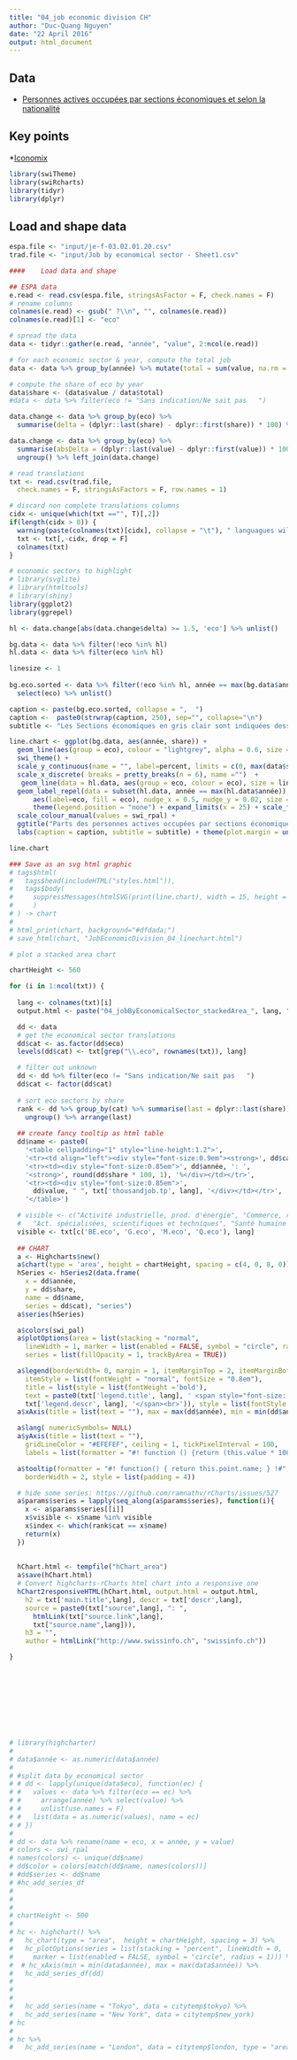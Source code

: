 ```yaml
---
title: "04_job economic division CH"
author: "Duc-Quang Nguyen"
date: "22 April 2016"
output: html_document
---
```


## Data

* [Personnes actives occupées par sections économiques et selon la nationalité](http://www.bfs.admin.ch/bfs/portal/fr/index/themen/03/02/blank/data/03.Document.100751.xls) 

## Key points

*[Iconomix](https://www.iconomix.ch/fileadmin/user_upload/docs/mat/fr/a026/15/a026_1507_tendances_conjoncturelles_transparents.pdf)


```r
library(swiTheme)
library(swiRcharts)
library(tidyr)
library(dplyr)
```


## Load and shape data

```r
espa.file <- "input/je-f-03.02.01.20.csv"
trad.file <- "input/Job by economical sector - Sheet1.csv"

####	Load data and shape

## ESPA data
e.read <- read.csv(espa.file, stringsAsFactor = F, check.names = F)
# rename columns
colnames(e.read) <- gsub(" ?\\n", "", colnames(e.read))
colnames(e.read)[1] <- "eco"

# spread the data
data <- tidyr::gather(e.read, "année", "value", 2:ncol(e.read))

# for each economic sector & year, compute the total job
data <- data %>% group_by(année) %>% mutate(total = sum(value, na.rm = T)) %>% ungroup()

# compute the share of eco by year
data$share <- (data$value / data$total) 
#data <- data %>% filter(eco != "Sans indication/Ne sait pas   ")

data.change <- data %>% group_by(eco) %>% 
  summarise(delta = (dplyr::last(share) - dplyr::first(share)) * 100) %>% ungroup()

data.change <- data %>% group_by(eco) %>% 
  summarise(absDelta = (dplyr::last(value) - dplyr::first(value)) * 100) %>% 
  ungroup() %>% left_join(data.change)

# read translations
txt <- read.csv(trad.file,
  check.names = F, stringsAsFactors = F, row.names = 1)

# discard non complete translations columns
cidx <- unique(which(txt =="", T)[,2])
if(length(cidx > 0)) {
  warning(paste(colnames(txt)[cidx], collapse = "\t"), " languagues will be discarded!", "\n")
  txt <- txt[,-cidx, drop = F]
  colnames(txt)
}

```

```r
# economic sectors to highlight
# library(svglite)
# library(htmltools)
# library(shiny)
library(ggplot2)
library(ggrepel)

hl <- data.change[abs(data.change$delta) >= 1.5, 'eco'] %>% unlist()

bg.data <- data %>% filter(!eco %in% hl)
hl.data <- data %>% filter(eco %in% hl)

linesize <- 1
 
bg.eco.sorted <- data %>% filter(!eco %in% hl, année == max(bg.data$année)) %>% arrange(desc(share)) %>% 
  select(eco) %>% unlist()

caption <- paste(bg.eco.sorted, collapse = ",  ")
caption <-  paste0(strwrap(caption, 250), sep="", collapse="\n")
subtitle <- "Les Sections économiques en gris clair sont indiquées dessous (par ordre décroissant d'importance en 2015)"

line.chart <- ggplot(bg.data, aes(année, share)) + 
  geom_line(aes(group = eco), colour = "lightgrey", alpha = 0.6, size = linesize) + 
  swi_theme() + 
  scale_y_continuous(name = "", label=percent, limits = c(0, max(data$share))) +
  scale_x_discrete( breaks = pretty_breaks(n = 6), name ="")  +
   geom_line(data = hl.data, aes(group = eco, colour = eco), size = linesize) +
  geom_label_repel(data = subset(hl.data, année == max(hl.data$année)), 
      aes(label=eco, fill = eco), nudge_x = 0.5, nudge_y = 0.02, size = 2) +
      theme(legend.position = "none") + expand_limits(x = 25) + scale_fill_manual(values = swi_rpal) +
  scale_colour_manual(values = swi_rpal) + 
  ggtitle("Parts des personnes actives occupées par sections économiques") + 
  labs(caption = caption, subtitle = subtitle) + theme(plot.margin = unit(c(2, 2, 1, 0), "lines"))

line.chart

### Save as an svg html graphic
# tags$html(
#   tags$head(includeHTML("styles.html")),
#   tags$body(
#     suppressMessages(htmlSVG(print(line.chart), width = 15, height = 12))
#     )
# ) -> chart
# 
# html_print(chart, background="#dfdada;")
# save_html(chart, "JobEconomicDivision_04_linechart.html")
```




```r
# plot a stacked area chart

chartHeight <- 560

for (i in 1:ncol(txt)) {
  
  lang <- colnames(txt)[i]
  output.html <- paste("04_jobByEconomicalSector_stackedArea_", lang, ".html", sep ="")

  dd <- data
  # get the economical sector translations
  dd$cat <- as.factor(dd$eco)
  levels(dd$cat) <- txt[grep("\\.eco", rownames(txt)), lang]

  # filter out unknown 
  dd <- dd %>% filter(eco != "Sans indication/Ne sait pas   ")
  dd$cat <- factor(dd$cat)
  
  # sort eco sectors by share
  rank <- dd %>% group_by(cat) %>% summarise(last = dplyr::last(share)) %>% 
    ungroup() %>% arrange(last)
  
  ## create fancy tooltip as html table
  dd$name <- paste0(
    '<table cellpadding="1" style="line-height:1.2">',
    '<tr><td align="left"><div style="font-size:0.9em"><strong>', dd$cat,'</strong></td></tr>',
    '<tr><td><div style="font-size:0.85em">', dd$année, ': ',
    '<strong>', round(dd$share * 100, 1), '%</div></td></tr>',
    '<tr><td><div style="font-size:0.85em">',
      dd$value, " ", txt['thousandjob.tp', lang], '</div></td></tr>',
    '</table>')

  # visible <- c("Activité industrielle, prod. d'énergie", "Commerce, réparation", 
  #   "Act. spécialisées, scientifiques et techniques", "Santé humaine et action sociale")
  visible <- txt[c('BE.eco', 'G.eco', 'M.eco', 'Q.eco'), lang]
  
  ## CHART
  a <- Highcharts$new()
  a$chart(type = 'area', height = chartHeight, spacing = c(4, 0, 8, 0))
  hSeries <- hSeries2(data.frame(
    x = dd$année,
    y = dd$share,
    name = dd$name,
    series = dd$cat), "series")
  a$series(hSeries)

  a$colors(swi_pal)
  a$plotOptions(area = list(stacking = "normal",
    lineWidth = 1, marker = list(enabled = FALSE, symbol = "circle", radius = 1)),
    series = list(fillOpacity = 1, trackByArea = TRUE))

  a$legend(borderWidth= 0, margin = 1, itemMarginTop = 2, itemMarginBottom = 3, itemDistance = 5, itemHoverStyle = list(color = '#996666'),
    itemStyle = list(fontWeight = "normal", fontSize = "0.8em"),
    title = list(style = list(fontWeight ='bold'),
    text = paste0(txt['legend.title', lang], ' <span style="font-size: 9px; color: #666; font-weight: normal">',
    txt['legend.descr', lang], '</span><br>')), style = list(fontStyle = 'italic'))
  a$xAxis(title = list(text = ""), max = max(dd$année), min = min(dd$année))

  a$lang( numericSymbols= NULL)
  a$yAxis(title = list(text = ""),
    gridLineColor = "#EFEFEF", ceiling = 1, tickPixelInterval = 100,
    labels = list(formatter = "#! function () {return (this.value * 100) + '%';} !#", x = -5))

  a$tooltip(formatter = "#! function() { return this.point.name; } !#", useHTML = T ,
    borderWidth = 2, style = list(padding = 4))

  # hide some series: https://github.com/ramnathv/rCharts/issues/527
  a$params$series = lapply(seq_along(a$params$series), function(i){
    x <- a$params$series[[i]]
    x$visible <- x$name %in% visible
    x$index <- which(rank$cat == x$name)
    return(x)
  })
  
  
  hChart.html <- tempfile("hChart_area")
  a$save(hChart.html)
  # Convert highcharts-rCharts html chart into a responsive one
  hChart2responsiveHTML(hChart.html, output.html = output.html,
    h2 = txt['main.title',lang], descr = txt['descr',lang],
    source = paste0(txt["source",lang], ": ",
      htmlLink(txt["source.link",lang],
      txt["source.name",lang])),
    h3 = "",
    author = htmlLink("http://www.swissinfo.ch", "swissinfo.ch"))

}











```

```r
# library(highcharter)
# 
# data$année <- as.numeric(data$année)
# 
# #split data by economical sector
# # dd <- lapply(unique(data$eco), function(ec) {
# #   values <- data %>% filter(eco == ec) %>%
# #     arrange(année) %>% select(value) %>%
# #     unlist(use.names = F)
# #   list(data = as.numeric(values), name = ec)
# # })
# 
# dd <- data %>% rename(name = eco, x = année, y = value)
# colors <- swi_rpal
# names(colors) <- unique(dd$name)
# dd$color = colors[match(dd$name, names(colors))]
# #dd$series <- dd$name
# #hc_add_series_df
# 
# 
# 
# chartHeight <- 500
# 
# hc <- highchart() %>% 
#   hc_chart(type = "area",  height = chartHeight, spacing = 3) %>%
#   hc_plotOptions(series = list(stacking = "percent", lineWidth = 0, 
#     marker = list(enabled = FALSE, symbol = "circle", radius = 1))) %>%
#  # hc_xAxis(min = min(data$année), max = max(data$année)) %>%
#   hc_add_series_df(dd)
#   
#   
#   
#   hc_add_series(name = "Tokyo", data = citytemp$tokyo) %>%
#   hc_add_series(name = "New York", data = citytemp$new_york)
# hc 
#     
# hc %>%
#   hc_add_series(name = "London", data = citytemp$london, type = "area") 

```
